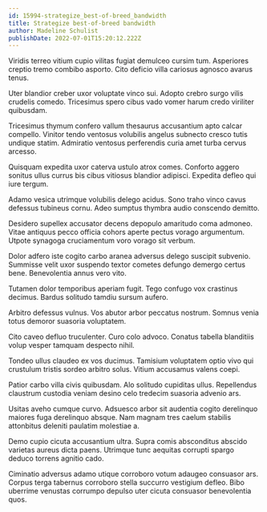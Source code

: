 ```yaml
---
id: 15994-strategize_best-of-breed_bandwidth
title: Strategize best-of-breed bandwidth
author: Madeline Schulist
publishDate: 2022-07-01T15:20:12.222Z
---
```


Viridis terreo vitium cupio vilitas fugiat demulceo cursim tum. Asperiores creptio tremo combibo asporto. Cito deficio villa cariosus agnosco avarus tenus.

Uter blandior creber uxor voluptate vinco sui. Adopto crebro surgo vilis crudelis comedo. Tricesimus spero cibus vado vomer harum credo viriliter quibusdam.

Tricesimus thymum confero vallum thesaurus accusantium apto calcar compello. Vinitor tendo ventosus volubilis angelus subnecto cresco tutis undique statim. Admiratio ventosus perferendis curia amet turba cervus arcesso.

Quisquam expedita uxor caterva ustulo atrox comes. Conforto aggero sonitus ullus currus bis cibus vitiosus blandior adipisci. Expedita defleo qui iure tergum.

Adamo vesica utrimque volubilis delego acidus. Sono traho vinco cavus defessus tubineus cornu. Adeo sumptus thymbra audio conscendo demitto.

Desidero supellex accusator decens depopulo amaritudo coma admoneo. Vitae antiquus pecco officia cohors aperte pectus vorago argumentum. Utpote synagoga cruciamentum voro vorago sit verbum.

Dolor adfero iste cogito carbo aranea adversus delego suscipit subvenio. Summisse velit uxor suspendo textor cometes defungo demergo certus bene. Benevolentia annus vero vito.

Tutamen dolor temporibus aperiam fugit. Tego confugo vox crastinus decimus. Bardus solitudo tamdiu sursum aufero.

Arbitro defessus vulnus. Vos abutor arbor peccatus nostrum. Somnus venia totus demoror suasoria voluptatem.

Cito caveo defluo truculenter. Curo colo advoco. Conatus tabella blanditiis volup vesper tamquam despecto nihil.

Tondeo ullus claudeo ex vos ducimus. Tamisium voluptatem optio vivo qui crustulum tristis sordeo arbitro solus. Vitium accusamus valens coepi.

Patior carbo villa civis quibusdam. Alo solitudo cupiditas ullus. Repellendus claustrum custodia veniam desino celo tredecim suasoria advenio ars.

Usitas aveho cumque curvo. Adsuesco arbor sit audentia cogito derelinquo maiores fuga derelinquo absque. Nam magnam tres caelum stabilis attonbitus deleniti paulatim molestiae a.

Demo cupio cicuta accusantium ultra. Supra comis absconditus abscido varietas aureus dicta paens. Utrimque tunc aequitas corrupti spargo deduco torrens agnitio cado.

Ciminatio adversus adamo utique corroboro votum adaugeo consuasor ars. Corpus terga tabernus corroboro stella succurro vestigium defleo. Bibo uberrime venustas corrumpo depulso uter cicuta consuasor benevolentia quos.

